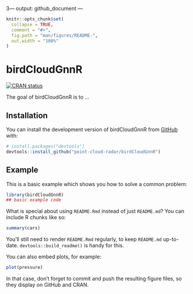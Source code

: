 3---
output: github_document
---

<!-- README.md is generated from README.Rmd. Please edit that file -->

```r
knitr::opts_chunk$set(
  collapse = TRUE,
  comment = "#>",
  fig.path = "man/figures/README-",
  out.width = "100%"
)
```

# birdCloudGnnR

<!-- badges: start -->
[![CRAN status](https://www.r-pkg.org/badges/version/birdCloudGnnR)](https://CRAN.R-project.org/package=birdCloudGnnR)
<!-- badges: end -->

The goal of birdCloudGnnR is to ...

## Installation

You can install the development version of birdCloudGnnR from [GitHub](https://github.com/) with:

``` r
# install.packages("devtools")
devtools::install_github("point-cloud-radar/birdCloudGnnR")
```

## Example

This is a basic example which shows you how to solve a common problem:

```r
library(birdCloudGnnR)
## basic example code
```

What is special about using `README.Rmd` instead of just `README.md`? You can include R chunks like so:

```r
summary(cars)
```

You'll still need to render `README.Rmd` regularly, to keep `README.md` up-to-date. `devtools::build_readme()` is handy for this.

You can also embed plots, for example:

```r
plot(pressure)
```

In that case, don't forget to commit and push the resulting figure files, so they display on GitHub and CRAN.
